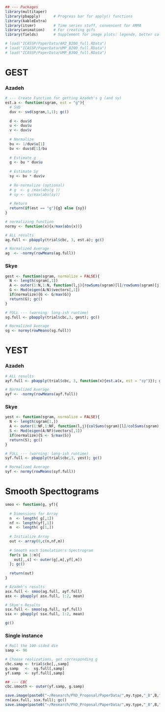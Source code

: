 
```r
## --- Packages 
library(multitaper)   
library(pbapply)      # Progress bar for apply() functions
library(kableExtra)   
library(itsmr)        # Time series stuff, convenient for ARMA
library(animation)    # For creating gifs
library(fields)       # Supplement for image plots: legends, better colour
```

```r
# load("ICASSP/PaperData/AR2_B200_full.RData")
# load("ICASSP/PaperData/UMP_B200_full.RData")
# load("ICASSP/PaperData/UMP_B300_full.RData")
```

# GEST 

### Azadeh

```r
# --- Create Function for getting Azadeh's g (and sy)
est.a <- function(sgram, est = "g"){
  # SVD
  duv <- svd(sgram,1,1); gc()
  
  d <- duv$d
  u <- duv$u
  v <- duv$v
  
  # Normalize
  bu <- 1/duv$u[1]
  bv <- duv$d[1]/bu
  
  # Estimate g
  g <- bu * duv$u
  
  # Estimate Sy
  sy <- bv * duv$v
  
  # Re-normalize (optional)
  # g  <- g /max(abs(g ))
  # sy <- sy/max(abs(sy))
  
  # Return
  return(if(est == "g"){g} else {sy})
}

# normalizing function
normy <- function(x){x/max(abs(x))}
```

```r
# ALL results
ag.full <- pbapply(trial$cbc, 3, est.a); gc()

# Normalized Average
ag  <- -normy(rowMeans(ag.full))
```

### Skye

```r
gest <- function(sgram, normalize = FALSE){
  N <- length(sgram[,1])
  A <- outer(1:N,1:N, function(l,j){rowSums(sgram)[l]/rowSums(sgram)[j]})
  G <- Mod(eigen(A/N)$vectors[,1])
  if(normalize){G <- G/max(G)}
  return(G); gc()
}
```

```r
# FULL --- (warning: long-ish runtime)
sg.full <- pbapply(trial$cbc,3, gest); gc()

# Normalized Average
sg <- normy(rowMeans(sg.full))
```

# YEST

### Azadeh

```r
# ALL results
ayf.full <- pbapply(trial$cbc, 3, function(x){est.a(x, est = "sy")}); gc()

# Normalized Average
ayf <- -normy(rowMeans(ayf.full))
```

### Skye

```r
yest <- function(sgram, normalize = FALSE){
  N <- length(sgram[1,])
  A <- outer(1:NF,1:NF, function(l,j){colSums(sgram)[l]/colSums(sgram)[j]})
  S <- Mod(eigen(A/NF)$vectors[,1])
  if(normalize){S <- S/max(S)}
  return(S); gc()
}
```

```r
# FULL --- (warning: long-ish runtime)
syf.full <- pbapply(trial$cbc,3, yest); gc()

# Normalized Average
syf <- normy(rowMeans(syf.full))
```


# Smooth Specttograms

```r
smoo <- function(g, yf){
  
  # Dimensions for Array
  n  <- length( g[,1])
  nf <- length(yf[,1])
  m  <- length( g[1,])
  
  # Initialize Array
  out <- array(0,c(n,nf,m))
  
  # Smooth each Simulation's Spectrogram
  for(s in 1:m){
    out[,,s] <- outer(g[,m],yf[,m])
  }; gc()
  
  return(out)
}
```

```r
# Azadeh's results
asx.full <- smoo(ag.full, ayf.full)
asx <- pbapply( asx.full, 1:2, mean)

# Skye's Results
ssx.full <- smoo(sg.full, syf.full)
ssx <- pbapply( ssx.full, 1:2, mean)

gc()
```


### Single instance

```r
# Roll the 100-sided die
samp <- 96

# Choose realizations, get corresponding g
cbc.samp <- trial$cbc[,,samp]
g.samp   <-  sg.full[,samp]
yf.samp  <- syf.full[,samp]

## --- CBC
cbc.smooth <- outer(yf.samp, g.samp)
```

```r
save.image(paste0("~/Research/PhD_Proposal/PaperData/",my.type,"_B",B,"_full_S.RData"))
rm(asx.full, ssx.full); gc()
save.image(paste0("~/Research/PhD_Proposal/PaperData/",my.type,"_B",B,"_reduced_S.RData"))
```




